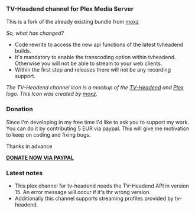 === TV-Headend channel for Plex Media Server ===

This is a fork of the already existing bundle from [https://github.com/moxz/tvheadend.bundle moxz]

''So, what has changed?''

* Code rewrite to access the new api functions of the latest tvheadend builds.
* It's mandatory to enable the transcoding option within tvheadend. Otherwise you will not be able to stream to your web clients.
* Within the first step and releases there will not be any recording support.

''The TV-Headend channel icon is a mockup of the [https://tvheadend.org TV-Headend] and [http://plexapp.com Plex] logo. This Icon was created by [https://github.com/moxz/tvheadend.bundle moxz].''

=== Donation ===
Since I'm developing in my free time I'd like to ask you to support my work.
You can do it by contributing 5 EUR via paypal. This will give me motivation
to keep on coding and fixing bugs.

Thanks in advance

[https://www.paypal.com/cgi-bin/webscr?no_note=0&lc=US&business=realriot%40realriot.de&item_name=GitHub+-+tvheadend-ng.bundle&cmd=_donations&currency_code=USD '''DONATE NOW VIA PAYPAL''']

=== Latest notes ===
* This plex channel for tv-headend needs the TV-Headend API in version 15. An error message will occur if it's thr wrong version.
* Additionally this channel supports streaming profiles provided by tv-headend.
